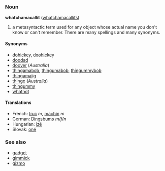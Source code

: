 ===Noun===
'''whatchamacallit''' ([[whatchamacallits]])

# a metasyntactic term used for any object whose actual name you don't know or can't remember. There are many spellings and many synonyms.

====Synonyms====
*[[dohickey]], [[doohickey]]
*[[doodad]]
*[[doover]] (''Australia'')
*[[thingamabob]], [[thingumabob]], [[thingummybob]]
*[[thingamajig]]
*[[thingo]] (''Australia'')
*[[thingummy]]
*[[whatnot]]

====Translations====
*French: [[truc]] ''m'', [[machin]] ''m''
*German: [[Dingsbums]] ''m/f/n''
*Hungarian: [[izé]]
*Slovak: [[oné]]

===See also===
*[[gadget]]
*[[gimmick]]
*[[gizmo]]